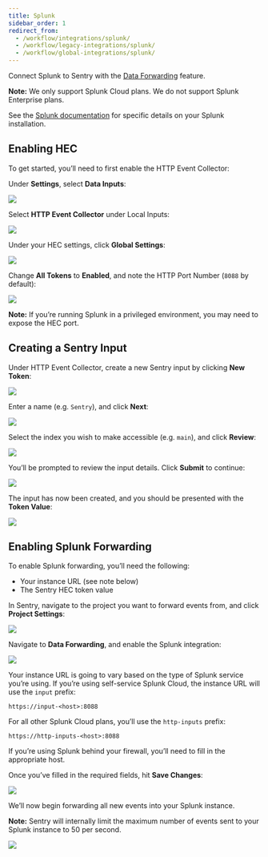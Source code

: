 ```yaml
---
title: Splunk
sidebar_order: 1
redirect_from:
  - /workflow/integrations/splunk/
  - /workflow/legacy-integrations/splunk/
  - /workflow/global-integrations/splunk/
---
```


Connect Splunk to Sentry with the [Data Forwarding](/data-management/data-forwarding/) feature.

**Note:** We only support Splunk Cloud plans. We do not support Splunk Enterprise plans.

See the [Splunk documentation](http://dev.splunk.com/view/event-collector/SP-CAAAE7F) for specific details on your Splunk installation.

## Enabling HEC

To get started, you’ll need to first enable the HTTP Event Collector:

Under **Settings**, select **Data Inputs**:

![](splunk-settings.png)

Select **HTTP Event Collector** under Local Inputs:

![](splunk-data-inputs.png)

Under your HEC settings, click **Global Settings**:

![](splunk-hec-inputs.png)

Change **All Tokens** to **Enabled**, and note the HTTP Port Number (`8088` by default):

![](splunk-hec-global-settings.png)

**Note:** If you’re running Splunk in a privileged environment, you may need to expose the HEC port.

## Creating a Sentry Input

Under HTTP Event Collector, create a new Sentry input by clicking **New Token**:

![](splunk-new-http-input.png)

Enter a name (e.g. `Sentry`), and click **Next**:

![](splunk-new-input-name.png)

Select the index you wish to make accessible (e.g. `main`), and click **Review**:

![](splunk-new-input-index.png)

You’ll be prompted to review the input details. Click **Submit** to continue:

![](splunk-new-input-review.png)

The input has now been created, and you should be presented with the **Token Value**:

![](splunk-new-input-final.png)

## Enabling Splunk Forwarding

To enable Splunk forwarding, you’ll need the following:

- Your instance URL (see note below)
- The Sentry HEC token value

In Sentry, navigate to the project you want to forward events from, and click **Project Settings**:

![](project-settings-link.png)

Navigate to **Data Forwarding**, and enable the Splunk integration:

![](splunk-data-forwarding-setting.png)

Your instance URL is going to vary based on the type of Splunk service you’re using. If you’re using self-service Splunk Cloud, the instance URL will use the `input` prefix:

```
https://input-<host>:8088
```

For all other Splunk Cloud plans, you’ll use the `http-inputs` prefix:

```
https://http-inputs-<host>:8088
```

If you’re using Splunk behind your firewall, you’ll need to fill in the appropriate host.

Once you’ve filled in the required fields, hit **Save Changes**:

![](splunk-data-forwarding-setting-complete.png)

We’ll now begin forwarding all new events into your Splunk instance.

**Note:** Sentry will internally limit the maximum number of events sent to your Splunk instance to 50 per second.

![](splunk-search-sentry.png)
